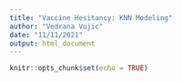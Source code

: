 ```yaml
---
title: "Vaccine Hesitancy: KNN Modeling"
author: "Vedrana Vujic"
date: "11/11/2021"
output: html_document
---
```


```r
knitr::opts_chunk$set(echo = TRUE)
```

```r

```


```r

```
